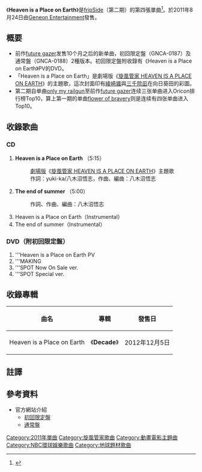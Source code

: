 {{Infobox Single 
| Name           = Heaven is a Place on Earth
| Cover          = GNCA-0187.png
| Cover Size     = 
| Caption        = 
| Artist         = [[fripSide|fripSide]]
| Album          = 
| A-side         = 
| B-side         = The end of summer
| Released       = 2011年8月24日
| Format         = [[單曲|單曲]]
| Recorded       = 2011年<br/>{{JPN}}
| Genre          = [[J-POP|J-POP]]（[[動畫歌曲|動畫歌曲]]）
| Length         = 20分29秒
| Label          = [[RONDO_ROBE|RONDO ROBE]]
| Writer         = 八木沼悟志（作詞、作曲）<br />yuki-ka（作詞 #1）
| Producer       = 八木沼悟志
| Certification  = 
| Chart position = * 日間最高順位第15位（[[Oricon|Oricon]]）
* 週間最高順位第19位（[[Oricon|Oricon]]）
* [[COUNT_DOWN_TV|CDTV]]第52位
* [[告示牌_(雜誌)|Billboard JAPAN Hot Animation]]順位第5位
| Last single = [[future_gazer|future gazer]]<br />（2010年）
| This single = '''Heaven is a Place on Earth'''<br />（2011年）
| Next single = [[way_to_answer|way to answer]]（2011年）
| Misc =
}}

《'''Heaven is a Place on Earth'''》是[[fripSide|fripSide]]（第二期）的第四張單曲<ref>{{Cite web |url=http://www.geneonuniversal.jp/rondorobe/music/fripside/contents/hp0007/list00000000.html |title=官方網站介紹 |access-date=2013-07-31 |archive-url=https://web.archive.org/web/20130825211412/http://www.geneonuniversal.jp/rondorobe/music/fripside/contents/hp0007/list00000000.html |archive-date=2013-08-25 |dead-url=yes }}</ref>。於2011年8月24日由[[日本Geneon环球娱乐|Geneon Entertainment]]發售。

== 概要 ==
* 前作[[future_gazer|future gazer]]发售10个月之后的新单曲，初回限定盤（GNCA-0187）及通常盤（GNCA-0188）2種版本。初回限定盤附收錄有《Heaven is a Place on Earth》PV的DVD。
* 「Heaven is a Place on Earth」是劇場版《[[劇場版_爆笑管家工作日誌_HEAVEN_IS_A_PLACE_ON_EARTH|旋風管家 HEAVEN IS A PLACE ON EARTH]]》的主題歌，這次封面印有[[綾崎颯|綾崎颯]]與[[三千院凪|三千院凪]]在向日葵田的彩圖。
* 第二期自单曲[[only_my_railgun|only my railgun]]至前作[[future_gazer|future gazer]]连续三张单曲进入Oricon排行榜Top10，算上第一期的单曲[[flower_of_bravery|flower of bravery]]则是连续有四张单曲进入Top10。

== 收錄歌曲 ==
===CD===
# '''Heaven is a Place on Earth''' （5:15）
#: [[劇場版|劇場版]]《[[劇場版_爆笑管家工作日誌_HEAVEN_IS_A_PLACE_ON_EARTH|旋風管家 HEAVEN IS A PLACE ON EARTH]]》主題歌
#: 作詞：yuki-ka/八木沼悟志，作曲、編曲：八木沼悟志
# '''The end of summer''' （5:00）
#: 作詞、作曲、編曲：八木沼悟志
# Heaven is a Place on Earth（Instrumental）
# The end of summer（Instrumental）

===DVD（附初回限定盤）===
# '''Heaven is a Place on Earth PV
# '''MAKING
# '''SPOT Now On Sale ver.
# '''SPOT Special ver.

==收錄專輯==
{| class="wikitable"
!曲名!!專輯!!發售日 
|-
|Heaven is a Place on Earth||《'''Decade'''》||2012年12月5日
|}

==註譯==
{{reflist|2}}

==參考資料==
*官方網站介紹
**[https://archive.is/20130501071434/http://db.geneonuniversal.jp/search/detail.php?softid=GNCA-0187 初回限定盤]
**[https://archive.is/20130501065820/http://db.geneonuniversal.jp/search/detail.php?softid=GNCA-0188 通常盤]

{{fripSide}}
{{旋風管家}}
[[Category:2011年單曲|Category:2011年單曲]]
[[Category:旋風管家歌曲|Category:旋風管家歌曲]]
[[Category:動畫電影主題曲|Category:動畫電影主題曲]]
[[Category:NBC環球娛樂歌曲|Category:NBC環球娛樂歌曲]]
[[Category:地球題材歌曲|Category:地球題材歌曲]]